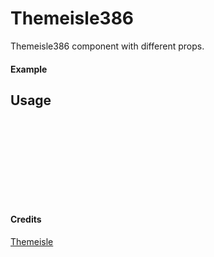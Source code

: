
<Meta of={Themeisle386} title="Themeisle/Themeisle386" />

# Themeisle386

Themeisle386 component with different props.

#### Example

<Canvas of={Themeisle386.Primary} />

## Usage

```ts
import { Themeisle386 } from "yadl-ui";

const Example = () => {
  return (
      <Themeisle386 />
  );
};

export default Example;
```

#### Credits
[Themeisle](https://themeisle.com/illustrations/)

